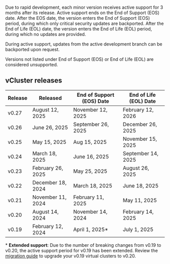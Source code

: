
Due to rapid development, each minor version receives active support for 3 months after its release. Active support ends on the End of Support (EOS) date. After the EOS date, the version enters the End of Support (EOS) period, during which only critical security updates are backported. After the End of Life (EOL) date, the version enters the End of Life (EOL) period, during which no updates are provided. 

During active support, updates from the active development branch can be backported upon request.

Versions not listed under End of Support (EOS) or End of Life (EOL) are considered unsupported.

## vCluster releases

| Release | Released | End of Support (EOS) Date | End of Life (EOL) Date |
|---|---|---|---|
| v0.27 | August 12, 2025  | November 12, 2025 | February 12, 2026 |
| v0.26 | June 26, 2025  | September 26, 2025 | December 26, 2025 |
| v0.25 | May 15, 2025   | Aug 15, 2025  | November 15, 2025  |
| v0.24 | March 18, 2025 | June 16, 2025 | September 14, 2025 |
| v0.23 | February 26, 2025 | May 25, 2025 | August 26, 2025 |
| v0.22 | December 18, 2024 | March 18, 2025 | June 18, 2025 |
| v0.21 | November 11, 2024 | February 11, 2025 | May 11, 2025 |
| v0.20 | August 14, 2024 | November 14, 2024 | February 14, 2025 |
| v0.19 | February 12, 2024 | April 1, 2025* | July 1, 2025 |

\* **Extended support**: Due to the number of breaking changes from v0.19 to v0.20, the active support period for v0.19 has been extended. Review the [migration guide](/vcluster/reference/migrations/0-20-migration) to upgrade your v0.19 virtual clusters to v0.20.

<SupportTerminology />
